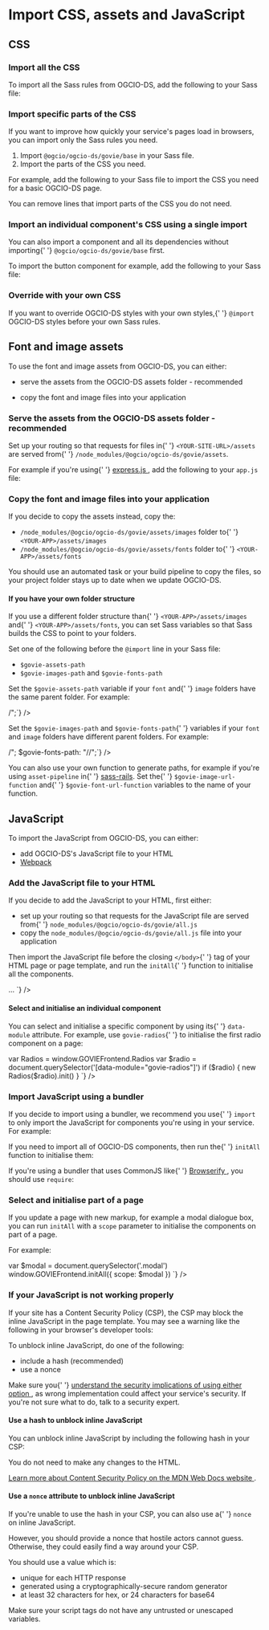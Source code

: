 
<Meta title="Docs/Import CSS, assets and JavaScript" />

<h1>Import CSS, assets and JavaScript</h1>

<h2>CSS</h2>
<h3>Import all the CSS</h3>
<p>
  To import all the Sass rules from OGCIO-DS, add the following to your Sass
  file:
</p>
<CodeSnippet code={`@import "@ogcio/ogcio-ds/govie/all";`} />

<h3>Import specific parts of the CSS</h3>
<p>
  If you want to improve how quickly your service's pages load in browsers, you
  can import only the Sass rules you need.
</p>
<ol>
  <li>
    Import <code>@ogcio/ogcio-ds/govie/base</code> in your Sass file.
  </li>
  <li>Import the parts of the CSS you need.</li>
</ol>
<p>
  For example, add the following to your Sass file to import the CSS you need
  for a basic OGCIO-DS page.
</p>
<CodeSnippet
  code={`@import "@ogcio/ogcio-ds/govie/base";\n
@import "@ogcio/ogcio-ds/govie/core/all";
@import "@ogcio/ogcio-ds/govie/objects/all";
@import "@ogcio/ogcio-ds/govie/components/footer";
@import "@ogcio/ogcio-ds/govie/components/header";
@import "@ogcio/ogcio-ds/govie/components/skip-link";
@import "@ogcio/ogcio-ds/govie/utilities/all";
@import "@ogcio/ogcio-ds/govie/overrides/all";
`}
/>
<p>You can remove lines that import parts of the CSS you do not need.</p>

<h3>Import an individual component's CSS using a single import</h3>
<p>
  You can also import a component and all its dependencies without importing{' '}
  <code>@ogcio/ogcio-ds/govie/base</code> first.
</p>
<p>
  To import the button component for example, add the following to your Sass
  file:
</p>
<CodeSnippet code={`@import "@ogcio/ogcio-ds/govie/components/button/button";`} />

<h3>Override with your own CSS</h3>
<p>
  If you want to override OGCIO-DS styles with your own styles,{' '}
  <code>@import</code> OGCIO-DS styles before your own Sass rules.
</p>

<h2 id="fonts-and-images-assets">Font and image assets</h2>
<p>To use the font and image assets from OGCIO-DS, you can either:</p>
<ul>
  <li>
    <p>serve the assets from the OGCIO-DS assets folder - recommended</p>
  </li>
  <li>
    <p>copy the font and image files into your application</p>
  </li>
</ul>

<h3>Serve the assets from the OGCIO-DS assets folder - recommended</h3>
<p>
  Set up your routing so that requests for files in{' '}
  <code>&lt;YOUR-SITE-URL&gt;/assets</code> are served from{' '}
  <code>/node_modules/@ogcio/ogcio-ds/govie/assets</code>.
</p>
<p>
  For example if you're using{' '}
  <a href="https://expressjs.com/" target="_blank" rel="noopener">
    express.js
  </a>
  , add the following to your <code>app.js</code> file:
</p>
<CodeSnippet
  code={`var path = require('path');
app.use('/assets', express.static(path.join(__dirname, '@ogcio/ogcio-ds/govie/assets')))`}
/>

<h3>Copy the font and image files into your application</h3>
<p>If you decide to copy the assets instead, copy the:</p>
<ul>
  <li>
    <code>/node_modules/@ogcio/ogcio-ds/govie/assets/images</code> folder to{' '}
    <code>&lt;YOUR-APP&gt;/assets/images</code>
  </li>
  <li>
    <code>/node_modules/@ogcio/ogcio-ds/govie/assets/fonts</code> folder to{' '}
    <code>&lt;YOUR-APP&gt;/assets/fonts</code>
  </li>
</ul>
<p>
  You should use an automated task or your build pipeline to copy the files, so
  your project folder stays up to date when we update OGCIO-DS.
</p>

<h4>If you have your own folder structure</h4>
<p>
  If you use a different folder structure than{' '}
  <code>&lt;YOUR-APP&gt;/assets/images</code> and{' '}
  <code>&lt;YOUR-APP&gt;/assets/fonts</code>, you can set Sass variables so that
  Sass builds the CSS to point to your folders.
</p>
<p>
  Set one of the following before the <code>@import</code> line in your Sass
  file:
</p>
<ul>
  <li>
    <code>$govie-assets-path</code>
  </li>
  <li>
    <code>$govie-images-path</code> and <code>$govie-fonts-path</code>
  </li>
</ul>
<p>
  Set the <code>$govie-assets-path</code> variable if your <code>font</code> and{' '}
  <code>image</code> folders have the same parent folder. For example:
</p>
<CodeSnippet code={`$govie-assets-path: "/<YOUR-ASSETS-FOLDER>/";`} />
<p>
  Set the <code>$govie-images-path</code> and <code>$govie-fonts-path</code>{' '}
  variables if your <code>font</code> and <code>image</code> folders have
  different parent folders. For example:
</p>
<CodeSnippet
  code={`$govie-images-path: "/<YOUR-IMAGES-FOLDER>/";
$govie-fonts-path: "/<YOUR-FONTS-FOLDER>/";`}
/>
<p>
  You can also use your own function to generate paths, for example if you're
  using <code>asset-pipeline</code> in{' '}
  <a href="https://github.com/rails/sass-rails">sass-rails</a>. Set the{' '}
  <code>$govie-image-url-function</code> and{' '}
  <code>$govie-font-url-function</code> variables to the name of your function.
</p>

<h2 id="import-javascript">JavaScript</h2>
<p>To import the JavaScript from OGCIO-DS, you can either:</p>
<ul>
  <li>add OGCIO-DS's JavaScript file to your HTML</li>
  <li>
    <a href="https://webpack.js.org/" target="_blank" rel="noopener">
      Webpack
    </a>
  </li>
</ul>
<h3>Add the JavaScript file to your HTML</h3>
<p>If you decide to add the JavaScript to your HTML, first either:</p>
<ul>
  <li>
    set up your routing so that requests for the JavaScript file are served from{' '}
    <code>node_modules/@ogcio/ogcio-ds/govie/all.js</code>
  </li>
  <li>
    copy the <code>node_modules/@ogcio/ogcio-ds/govie/all.js</code> file into
    your application
  </li>
</ul>
<p>
  Then import the JavaScript file before the closing <code>&lt;/body&gt;</code>{' '}
  tag of your HTML page or page template, and run the <code>initAll</code>{' '}
  function to initialise all the components.
</p>
<CodeSnippet
  code={`<body>
...
  <script src="<YOUR-APP>/<YOUR-JS-FILE>.js"></script>
  <script>
    window.GOVIEFrontend.initAll()
  </script>
</body>`}
/>

<h4>Select and initialise an individual component</h4>
<p>
  You can select and initialise a specific component by using its{' '}
  <code>data-module</code> attribute. For example, use <code>govie-radios</code>{' '}
  to initialise the first radio component on a page:
</p>
<CodeSnippet
  code={`<script>
    var Radios = window.GOVIEFrontend.Radios
    var $radio = document.querySelector('[data-module="govie-radios"]')
    if ($radio) {
      new Radios($radio).init()
    }
  </script>`}
/>

<h3>Import JavaScript using a bundler</h3>
<p>
  If you decide to import using a bundler, we recommend you use{' '}
  <code>import</code> to only import the JavaScript for components you're using
  in your service. For example:
</p>
<CodeSnippet
  code={`
\n
var $skipLink = document.querySelector('[data-module="govie-skip-link"]')
if ($skipLink) {
  new SkipLink($skipLink).init()
}
\n
var $radios = document.querySelectorAll('[data-module="govie-radios]')
if ($radios) {
  for (var i = 0; i < $radios.length; i++) {
    new Radios($radios[i]).init()
  }
}`}
/>

<p>
  If you need to import all of OGCIO-DS components, then run the{' '}
  <code>initAll</code> function to initialise them:
</p>
<CodeSnippet
  code={`import { initAll } from '@ogcio/ogcio-ds'
initAll()`}
/>
<p>
  If you're using a bundler that uses CommonJS like{' '}
  <a href="http://browserify.org/" target="_blank" rel="noopener">
    Browserify
  </a>
  , you should use <code>require</code>:
</p>
<CodeSnippet
  code={`const GOVIEFrontend = require('@ogcio/ogcio-ds')
GOVIEFrontend.initAll()`}
/>

<h3>Select and initialise part of a page</h3>
<p>
  If you update a page with new markup, for example a modal dialogue box, you
  can run <code>initAll</code> with a <code>scope</code> parameter to initialise
  the components on part of a page.
</p>
<p>For example:</p>
<CodeSnippet
  code={`<script>
  var $modal = document.querySelector('.modal')
  window.GOVIEFrontend.initAll({
    scope: $modal
  })
</script>`}
/>

<h3>If your JavaScript is not working properly</h3>
<p>
  If your site has a Content Security Policy (CSP), the CSP may block the inline
  JavaScript in the page template. You may see a warning like the following in
  your browser's developer tools:
</p>
<CodeSnippet
  code={`Refused to execute inline script because it violates the following Content Security Policy directive: "default-src 'self'".
`}
/>

<p>To unblock inline JavaScript, do one of the following:</p>
<ul>
  <li>include a hash (recommended)</li>
  <li>use a nonce</li>
</ul>
<p>
  Make sure you{' '}
  <a
    href="https://www.w3.org/TR/CSP/#security-considerations"
    target="_blank"
    rel="noopener"
  >
    understand the security implications of using either option
  </a>
  , as wrong implementation could affect your service's security. If you're not sure
  what to do, talk to a security expert.
</p>

<h4>Use a hash to unblock inline JavaScript</h4>
<p>
  You can unblock inline JavaScript by including the following hash in your CSP:
</p>
<CodeSnippet code={`sha256-+6WnXIl4mbFTCARd8N3COQmT3bJJmo32N8q8ZSQAIcU=`} />
<p>You do not need to make any changes to the HTML.</p>
<p>
  <a
    href="https://developer.mozilla.org/en-US/docs/Web/HTTP/CSP"
    target="_blank"
    rel="noopener"
  >
    Learn more about Content Security Policy on the MDN Web Docs website
  </a>
  .
</p>

<h4>
  Use a <code>nonce</code> attribute to unblock inline JavaScript
</h4>
<p>
  If you're unable to use the hash in your CSP, you can also use a{' '}
  <code>nonce</code> on inline JavaScript.
</p>
<p>
  However, you should provide a nonce that hostile actors cannot guess.
  Otherwise, they could easily find a way around your CSP.
</p>
<p>You should use a value which is:</p>

<ul>
  <li>unique for each HTTP response</li>
  <li>generated using a cryptographically-secure random generator</li>
  <li>at least 32 characters for hex, or 24 characters for base64</li>
</ul>
<p>
  Make sure your script tags do not have any untrusted or unescaped variables.
</p>
